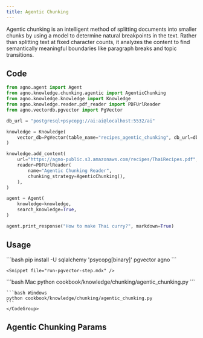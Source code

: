 ```yaml
---
title: Agentic Chunking
---
```


Agentic chunking is an intelligent method of splitting documents into smaller chunks by using a model to determine natural breakpoints in the text. Rather than splitting text at fixed character counts, it analyzes the content to find semantically meaningful boundaries like paragraph breaks and topic transitions.

## Code

```python
from agno.agent import Agent
from agno.knowledge.chunking.agentic import AgenticChunking
from agno.knowledge.knowledge import Knowledge
from agno.knowledge.reader.pdf_reader import PDFUrlReader
from agno.vectordb.pgvector import PgVector

db_url = "postgresql+psycopg://ai:ai@localhost:5532/ai"

knowledge = Knowledge(
    vector_db=PgVector(table_name="recipes_agentic_chunking", db_url=db_url),
)

knowledge.add_content(
    url="https://agno-public.s3.amazonaws.com/recipes/ThaiRecipes.pdf",
    reader=PDFUrlReader(
        name="Agentic Chunking Reader",
        chunking_strategy=AgenticChunking(),
    ),
)

agent = Agent(
    knowledge=knowledge,
    search_knowledge=True,
)

agent.print_response("How to make Thai curry?", markdown=True)
```


## Usage

<Steps>
  <Snippet file="create-venv-step.mdx" />

  <Step title="Install libraries">
    ```bash
    pip install -U sqlalchemy 'psycopg[binary]' pgvector agno
    ```
  </Step>

    <Snippet file="run-pgvector-step.mdx" />

  <Step title="Run Agent">
    <CodeGroup>
    ```bash Mac
    python cookbook/knowledge/chunking/agentic_chunking.py
    ```

    ```bash Windows
    python cookbook/knowledge/chunking/agentic_chunking.py 
    ```
    </CodeGroup>
  </Step>
</Steps>

## Agentic Chunking Params

<Snippet file="chunking-agentic.mdx" />
